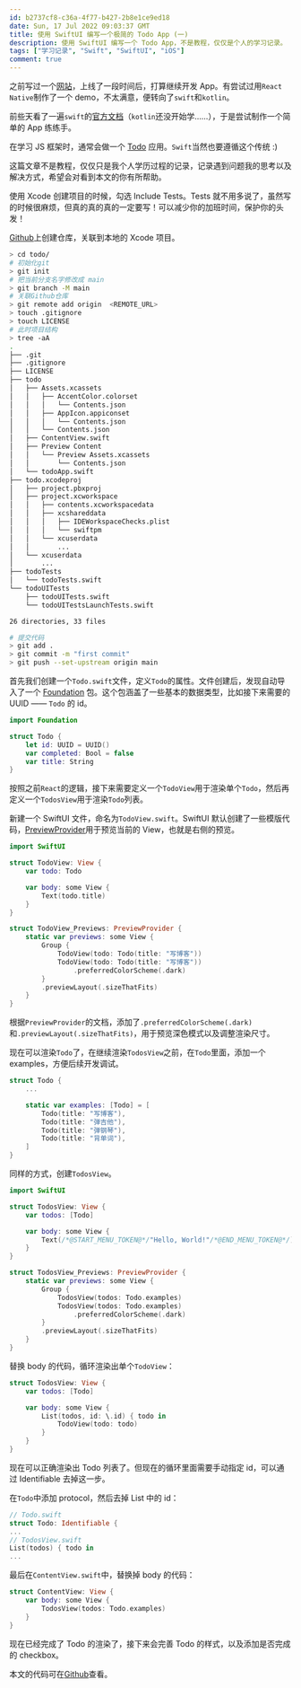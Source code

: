 ```yaml
---
id: b2737cf8-c36a-4f77-b427-2b8e1ce9ed18
date: Sun, 17 Jul 2022 09:03:37 GMT
title: 使用 SwiftUI 编写一个极简的 Todo App (一)
description: 使用 SwiftUI 编写一个 Todo App，不是教程，仅仅是个人的学习记录。
tags: ["学习记录", "Swift", "SwiftUI", "iOS"]
comment: true
---
```


之前写过一个[网站](https://note.ink)，上线了一段时间后，打算继续开发 App。有尝试过用`React Native`制作了一个 demo，不太满意，便转向了`swift`和`kotlin`。

前些天看了一遍`swift`的[官方文档](https://www.swift.org/)（`kotlin`还没开始学……），于是尝试制作一个简单的 App 练练手。

在学习 JS 框架时，通常会做一个 [Todo](https://todomvc.com/examples/react/) 应用。`Swift`当然也要遵循这个传统 :)

这篇文章不是教程，仅仅只是我个人学历过程的记录，记录遇到问题我的思考以及解决方式，希望会对看到本文的你有所帮助。

使用 Xcode 创建项目的时候，勾选 Include Tests。Tests 就不用多说了，虽然写的时候很麻烦，但真的真的真的一定要写！可以减少你的加班时间，保护你的头发！

[Github](https://github.com/)上创建仓库，关联到本地的 Xcode 项目。

```bash
> cd todo/
# 初始化git
> git init
# 把当前分支名字修改成 main
> git branch -M main
# 关联Github仓库
> git remote add origin  <REMOTE_URL>
> touch .gitignore
> touch LICENSE
# 此时项目结构
> tree -aA
.
├── .git
├── .gitignore
├── LICENSE
├── todo
│   ├── Assets.xcassets
│   │   ├── AccentColor.colorset
│   │   │   └── Contents.json
│   │   ├── AppIcon.appiconset
│   │   │   └── Contents.json
│   │   └── Contents.json
│   ├── ContentView.swift
│   ├── Preview Content
│   │   └── Preview Assets.xcassets
│   │       └── Contents.json
│   └── todoApp.swift
├── todo.xcodeproj
│   ├── project.pbxproj
│   ├── project.xcworkspace
│   │   ├── contents.xcworkspacedata
│   │   ├── xcshareddata
│   │   │   ├── IDEWorkspaceChecks.plist
│   │   │   └── swiftpm
│   │   └── xcuserdata
│   │       ...
│   └── xcuserdata
│       ...
├── todoTests
│   └── todoTests.swift
└── todoUITests
    ├── todoUITests.swift
    └── todoUITestsLaunchTests.swift

26 directories, 33 files

# 提交代码
> git add .
> git commit -m "first commit"
> git push --set-upstream origin main
```

首先我们创建一个`Todo.swift`文件，定义`Todo`的属性。文件创建后，发现自动导入了一个 [Foundation](https://developer.apple.com/documentation/foundation/) 包。这个包涵盖了一些基本的数据类型，比如接下来需要的 UUID —— `Todo` 的 id。

```swift
import Foundation

struct Todo {
    let id: UUID = UUID()
    var completed: Bool = false
    var title: String
}
```

按照之前`React`的逻辑，接下来需要定义一个`TodoView`用于渲染单个`Todo`，然后再定义一个`TodosView`用于渲染`Todo`列表。

新建一个 SwiftUI 文件，命名为`TodoView.swift`。SwiftUI 默认创建了一些模版代码，[PreviewProvider](https://developer.apple.com/documentation/swiftui/previewprovider)用于预览当前的 View，也就是右侧的预览。

```swift
import SwiftUI

struct TodoView: View {
    var todo: Todo

    var body: some View {
        Text(todo.title)
    }
}

struct TodoView_Previews: PreviewProvider {
    static var previews: some View {
        Group {
            TodoView(todo: Todo(title: "写博客"))
            TodoView(todo: Todo(title: "写博客"))
                .preferredColorScheme(.dark)
        }
        .previewLayout(.sizeThatFits)
    }
}
```

根据`PreviewProvider`的文档，添加了`.preferredColorScheme(.dark)`和`.previewLayout(.sizeThatFits)`，用于预览深色模式以及调整渲染尺寸。

现在可以渲染`Todo`了，在继续渲染`TodosView`之前，在`Todo`里面，添加一个 examples，方便后续开发调试。

```swift
struct Todo {
    ...

    static var examples: [Todo] = [
        Todo(title: "写博客"),
        Todo(title: "弹吉他"),
        Todo(title: "弹钢琴"),
        Todo(title: "背单词"),
    ]
}
```

同样的方式，创建`TodosView`。

```swift
import SwiftUI

struct TodosView: View {
    var todos: [Todo]

    var body: some View {
        Text(/*@START_MENU_TOKEN@*/"Hello, World!"/*@END_MENU_TOKEN@*/)
    }
}

struct TodosView_Previews: PreviewProvider {
    static var previews: some View {
        Group {
            TodosView(todos: Todo.examples)
            TodosView(todos: Todo.examples)
                .preferredColorScheme(.dark)
        }
        .previewLayout(.sizeThatFits)
    }
}

```

替换 body 的代码，循环渲染出单个`TodoView`：

```swift
struct TodosView: View {
    var todos: [Todo]

    var body: some View {
        List(todos, id: \.id) { todo in
            TodoView(todo: todo)
        }
    }
}
```

现在可以正确渲染出 Todo 列表了。但现在的循环里面需要手动指定 id，可以通过 Identifiable 去掉这一步。

在`Todo`中添加 protocol，然后去掉 List 中的 id：

```swift
// Todo.swift
struct Todo: Identifiable {
...
// TodosView.swift
List(todos) { todo in
...
```

最后在`ContentView.swift`中，替换掉 body 的代码：

```swift
struct ContentView: View {
    var body: some View {
        TodosView(todos: Todo.examples)
    }
}
```

现在已经完成了 Todo 的渲染了，接下来会完善 Todo 的样式，以及添加是否完成的 checkbox。

本文的代码可在[Github](https://github.com/JunyuMu/todo/tree/9c88aeb79e68fd8e2cb649e57af8a70a453fcedd)查看。
